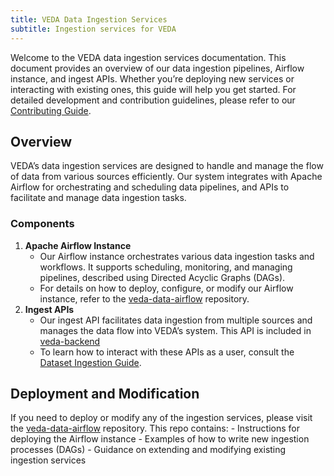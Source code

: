 ```yaml
---
title: VEDA Data Ingestion Services
subtitle: Ingestion services for VEDA
---
```


Welcome to the VEDA data ingestion services documentation. This document provides an overview of our data ingestion pipelines, Airflow instance, and ingest APIs. Whether you're deploying new services or interacting with existing ones, this guide will help you get started. For detailed development and contribution guidelines, please refer to our [Contributing Guide](./contributing/index.qmd).

## Overview

VEDA's data ingestion services are designed to handle and manage the flow of data from various sources efficiently. Our system integrates with Apache Airflow for orchestrating and scheduling data pipelines, and APIs to facilitate and manage data ingestion tasks.

### Components

1. **Apache Airflow Instance**
   - Our Airflow instance orchestrates various data ingestion tasks and workflows. It supports scheduling, monitoring, and managing pipelines, described using Directed Acyclic Graphs (DAGs).
   - For details on how to deploy, configure, or modify our Airflow instance, refer to the [veda-data-airflow](https://github.com/NASA-IMPACT/veda-data-airflow) repository.

2. **Ingest APIs**
   - Our ingest API facilitates data ingestion from multiple sources and manages the data flow into VEDA's system. This API is included in [veda-backend](https://github.com/NASA-IMPACT/veda-backend)
   - To learn how to interact with these APIs as a user, consult the [Dataset Ingestion Guide](./contributing/dataset-ingestion/index.qmd).

## Deployment and Modification

If you need to deploy or modify any of the ingestion services, please visit the [veda-data-airflow](https://github.com/veda-data-airflow) repository. This repo contains:
   - Instructions for deploying the Airflow instance
   - Examples of how to write new ingestion processes (DAGs)
   - Guidance on extending and modifying existing ingestion services

